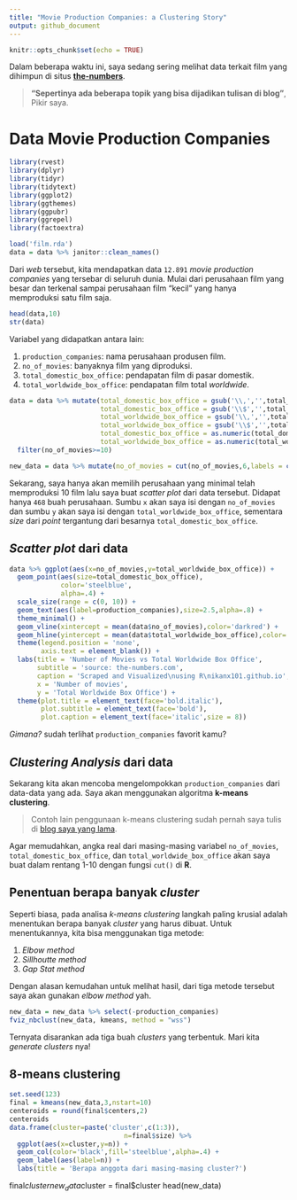 ```yaml
---
title: "Movie Production Companies: a Clustering Story"
output: github_document
---
```


```r
knitr::opts_chunk$set(echo = TRUE)
```

Dalam beberapa waktu ini, saya sedang sering melihat data terkait film yang dihimpun di situs [__the-numbers__](https://www.the-numbers.com/movies/production-companies/). 

> __"Sepertinya ada beberapa topik yang bisa dijadikan tulisan di blog"__, Pikir saya.

# Data __Movie Production Companies__

```r
library(rvest)
library(dplyr)
library(tidyr)
library(tidytext)
library(ggplot2)
library(ggthemes)
library(ggpubr)
library(ggrepel)
library(factoextra)

load('film.rda')
data = data %>% janitor::clean_names()
```
Dari _web_ tersebut, kita mendapatkan data `12.891` _movie production companies_ yang tersebar di seluruh dunia. Mulai dari perusahaan film yang besar dan terkenal sampai perusahaan film "kecil" yang hanya memproduksi satu film saja.

```r
head(data,10)
str(data)
```

Variabel yang didapatkan antara lain:

1. `production_companies`: nama perusahaan produsen film.
2. `no_of_movies`: banyaknya film yang diproduksi.
3. `total_domestic_box_office`: pendapatan film di pasar domestik.
4. `total_worldwide_box_office`: pendapatan film total _worldwide_.

```r
data = data %>% mutate(total_domestic_box_office = gsub('\\,','',total_domestic_box_office),
                       total_domestic_box_office = gsub('\\$','',total_domestic_box_office),
                       total_worldwide_box_office = gsub('\\,','',total_worldwide_box_office),
                       total_worldwide_box_office = gsub('\\$','',total_worldwide_box_office),
                       total_domestic_box_office = as.numeric(total_domestic_box_office),
                       total_worldwide_box_office = as.numeric(total_worldwide_box_office)) %>%
  filter(no_of_movies>=10)

new_data = data %>% mutate(no_of_movies = cut(no_of_movies,6,labels = c(1:6)),total_domestic_box_office = cut(total_domestic_box_office,6,labels = c(1:6)),total_worldwide_box_office = cut(total_worldwide_box_office,6,labels = c(1:6)))
```

Sekarang, saya hanya akan memilih perusahaan yang minimal telah memproduksi 10 film lalu saya buat _scatter plot_ dari data tersebut. Didapat hanya `468` buah perusahaan. Sumbu `x` akan saya isi dengan `no_of_movies` dan sumbu `y` akan saya isi dengan `total_worldwide_box_office`, sementara _size_ dari _point_ tergantung dari besarnya `total_domestic_box_office`.

## _Scatter plot_ dari data

```r
data %>% ggplot(aes(x=no_of_movies,y=total_worldwide_box_office)) +
  geom_point(aes(size=total_domestic_box_office),
             color='steelblue',
             alpha=.4) +
  scale_size(range = c(0, 10)) +
  geom_text(aes(label=production_companies),size=2.5,alpha=.8) +
  theme_minimal() +
  geom_vline(xintercept = mean(data$no_of_movies),color='darkred') +
  geom_hline(yintercept = mean(data$total_worldwide_box_office),color='darkred') +
  theme(legend.position = 'none',
        axis.text = element_blank()) +
  labs(title = 'Number of Movies vs Total Worldwide Box Office',
       subtitle = 'source: the-numbers.com',
       caption = 'Scraped and Visualized\nusing R\nikanx101.github.io',
       x = 'Number of movies',
       y = 'Total Worldwide Box Office') +
  theme(plot.title = element_text(face='bold.italic'),
        plot.subtitle = element_text(face='bold'),
        plot.caption = element_text(face='italic',size = 8))
```

_Gimana?_ sudah terlihat `production_companies` favorit kamu?

## _Clustering Analysis_ dari data

Sekarang kita akan mencoba mengelompokkan `production_companies` dari data-data yang ada. Saya akan menggunakan algoritma __k-means clustering__. 

> Contoh lain penggunaan k-means clustering sudah pernah saya tulis di [blog saya yang lama](https://passingthroughresearcher.wordpress.com/2019/11/24/clustering-negara-berdasarkan-gdp-happiness-index-dan-populasi/).

Agar memudahkan, angka real dari masing-masing variabel `no_of_movies`, `total_domestic_box_office`, dan `total_worldwide_box_office` akan saya buat dalam rentang 1-10 dengan fungsi `cut()` di __R__.

## Penentuan berapa banyak _cluster_

Seperti biasa, pada analisa _k-means clustering_ langkah paling krusial adalah menentukan berapa banyak _cluster_ yang harus dibuat. Untuk menentukannya, kita bisa menggunakan tiga metode:

1. _Elbow method_
2. _Sillhoutte method_
3. _Gap Stat method_

Dengan alasan kemudahan untuk melihat hasil, dari tiga metode tersebut saya akan gunakan _elbow method_ yah.

```r
new_data = new_data %>% select(-production_companies)
fviz_nbclust(new_data, kmeans, method = "wss")
```

Ternyata disarankan ada tiga buah _clusters_ yang terbentuk. Mari kita _generate_ _clusters_ nya!

## 8-means clustering

```r
set.seed(123)
final = kmeans(new_data,3,nstart=10)
centeroids = round(final$centers,2)
centeroids
data.frame(cluster=paste('cluster',c(1:3)),
                             n=final$size) %>%
  ggplot(aes(x=cluster,y=n)) +
  geom_col(color='black',fill='steelblue',alpha=.4) +
  geom_label(aes(label=n)) +
  labs(title = 'Berapa anggota dari masing-masing cluster?')
```


final$cluster
new_data$cluster = final$cluster
head(new_data)